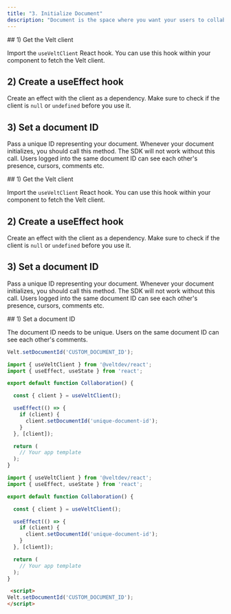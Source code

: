 ```yaml
---
title: "3. Initialize Document"
description: "Document is the space where you want your users to collaborate.For a design tool it's the canvas, for a video editor, it's the editor, for a documentation tool, it's the document etc. A document is like a virtual house. Users in the same virtual house can see and interact with each other."
---
```


<Tabs>
  <Tab title="React">
## 1) Get the Velt client

Import the `useVeltClient` React hook.
You can use this hook within your component to fetch the Velt client.

## 2) Create a useEffect hook

Create an effect with the client as a dependency.
Make sure to check if the client is `null` or `undefined` before you use it.

## 3) Set a document ID

Pass a unique ID representing your document. Whenever your document initializes, you should call this method. The SDK will not work without this call.
Users logged into the same document ID can see each other's presence, cursors, comments etc.

  </Tab>
  <Tab title="Next.js">
## 1) Get the Velt client

Import the `useVeltClient` React hook.
You can use this hook within your component to fetch the Velt client.

## 2) Create a useEffect hook

Create an effect with the client as a dependency.
Make sure to check if the client is `null` or `undefined` before you use it.

## 3) Set a document ID

Pass a unique ID representing your document. Whenever your document initializes, you should call this method. The SDK will not work without this call.
Users logged into the same document ID can see each other's presence, cursors, comments etc.

  </Tab>
  <Tab title="HTML">
## 1) Set a document ID

The document ID needs to be unique. Users on the same document ID can see each other's comments.

```js
Velt.setDocumentId('CUSTOM_DOCUMENT_ID');
```

  </Tab>
</Tabs>

<RequestExample>

```js React
import { useVeltClient } from '@veltdev/react';
import { useEffect, useState } from 'react';

export default function Collaboration() {

  const { client } = useVeltClient();

  useEffect(() => {
    if (client) {
      client.setDocumentId('unique-document-id');
    }
  }, [client]);

  return (
    // Your app template
  );
}
```

```js Next.js
import { useVeltClient } from '@veltdev/react';
import { useEffect, useState } from 'react';

export default function Collaboration() {

  const { client } = useVeltClient();

  useEffect(() => {
    if (client) {
      client.setDocumentId('unique-document-id');
    }
  }, [client]);

  return (
    // Your app template
  );
}
```

```html HTML
 <script>
Velt.setDocumentId('CUSTOM_DOCUMENT_ID');
</script>


```

</RequestExample>
